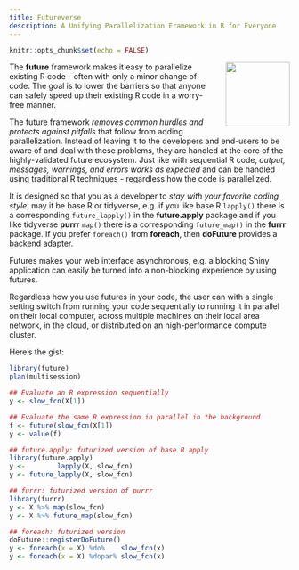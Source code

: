 ```yaml
---
title: Futureverse
description: A Unifying Parallelization Framework in R for Everyone
---
```


```r
knitr::opts_chunk$set(echo = FALSE)
```

<div>
<img src="images/future.20200115.300dpi.png" style="width: 15ex; padding-left: 2ex; padding-bottom: 1ex; float: right;"/> 

The **future** framework makes it easy to parallelize existing R code - often with only a minor change of code.  The goal is to lower the barriers so that anyone can safely speed up their existing R code in a worry-free manner.

The future framework _removes common hurdles and protects against pitfalls_ that follow from adding parallelization.  Instead of leaving it to the developers and end-users to be aware of and deal with these problems, they are handled at the core of the highly-validated future ecosystem.
Just like with sequential R code, _output, messages, warnings, and errors works as expected_ and can be handled using traditional R techniques - regardless how the code is parallelized.

It is designed so that you as a developer to _stay with your favorite coding style_, may it be base R or tidyverse, e.g. if you like base R `lapply()` there is a corresponding `future_lapply()` in the **future.apply** package and if you like tidyverse **purrr** `map()` there is a corresponding `future_map()` in the **furrr** package.  If you prefer `foreach()` from **foreach**, then **doFuture** provides a backend adapter.

Futures makes your web interface asynchronous, e.g. a blocking Shiny application can easily be turned into a non-blocking experience by using futures.

Regardless how you use futures in your code, the user can with a single setting switch from running your code sequentially to running it in parallel on their local computer, across multiple machines on their local area network, in the cloud, or distributed on an high-performance compute cluster.
</div>

Here's the gist:

```r
library(future)
plan(multisession)

## Evaluate an R expression sequentially
y <- slow_fcn(X[1])

## Evaluate the same R expression in parallel in the background
f <- future(slow_fcn(X[1])
y <- value(f)

## future.apply: futurized version of base R apply
library(future.apply)
y <-        lapply(X, slow_fcn)
y <- future_lapply(X, slow_fcn)

## furrr: futurized version of purrr
library(furrr)
y <- X %>% map(slow_fcn)
y <- X %>% future_map(slow_fcn)

## foreach: futurized version
doFuture::registerDoFuture()
y <- foreach(x = X) %do%    slow_fcn(x)
y <- foreach(x = X) %dopar% slow_fcn(x)
```

<!--
<style>
  d-title {
      background-image: url(images/future.20200115.300dpi.png);
      background-repeat: no-repeat;
      background-origin: content-box;
      background-position: calc(100% - 4ex);
      background-size2: contain;
      background-size: 15ex;
      min-height: 15ex;
  }
</style>
-->